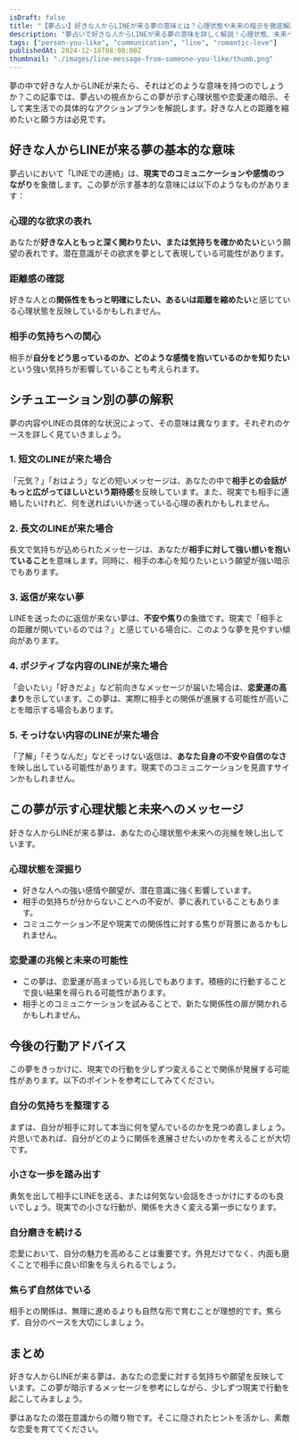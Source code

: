 ```yaml
---
isDraft: false
title: "【夢占い】好きな人からLINEが来る夢の意味とは？心理状態や未来の暗示を徹底解説"
description: "夢占いで好きな人からLINEが来る夢の意味を詳しく解説！心理状態、未来へのヒント、恋愛運を高める具体的な行動アドバイスをお届けします。"
tags: ["person-you-like", "communication", "line", "romantic-love"]
publishedAt: 2024-12-18T08:00:00Z
thumbnail: "./images/line-message-from-someone-you-like/thumb.png"
---
```


夢の中で好きな人からLINEが来たら、それはどのような意味を持つのでしょうか？この記事では、夢占いの視点からこの夢が示す心理状態や恋愛運の暗示、そして実生活での具体的なアクションプランを解説します。好きな人との距離を縮めたいと願う方は必見です。

<TableOfContents />

<AdUnitToc />

## 好きな人からLINEが来る夢の基本的な意味

夢占いにおいて「LINEでの連絡」は、**現実でのコミュニケーションや感情のつながり**を象徴します。この夢が示す基本的な意味には以下のようなものがあります：

### 心理的な欲求の表れ

あなたが**好きな人ともっと深く関わりたい、または気持ちを確かめたい**という願望の表れです。潜在意識がその欲求を夢として表現している可能性があります。

### 距離感の確認

好きな人との**関係性をもっと明確にしたい、あるいは距離を縮めたい**と感じている心理状態を反映しているかもしれません。

### 相手の気持ちへの関心

相手が**自分をどう思っているのか、どのような感情を抱いているのかを知りたい**という強い気持ちが影響していることも考えられます。

<AdUnit />

## シチュエーション別の夢の解釈

夢の内容やLINEの具体的な状況によって、その意味は異なります。それぞれのケースを詳しく見ていきましょう。

### 1. 短文のLINEが来た場合

「元気？」「おはよう」などの短いメッセージは、あなたの中で**相手との会話がもっと広がってほしいという期待感**を反映しています。また、現実でも相手に連絡したいけれど、何を送ればいいか迷っている心理の表れかもしれません。

### 2. 長文のLINEが来た場合

長文で気持ちが込められたメッセージは、あなたが**相手に対して強い想いを抱いていること**を意味します。同時に、相手の本心を知りたいという願望が強い暗示でもあります。

### 3. 返信が来ない夢

LINEを送ったのに返信が来ない夢は、**不安や焦り**の象徴です。現実で「相手との距離が開いているのでは？」と感じている場合に、このような夢を見やすい傾向があります。

### 4. ポジティブな内容のLINEが来た場合

「会いたい」「好きだよ」など前向きなメッセージが届いた場合は、**恋愛運の高まり**を示しています。この夢は、実際に相手との関係が進展する可能性が高いことを暗示する場合もあります。

### 5. そっけない内容のLINEが来た場合

「了解」「そうなんだ」などそっけない返信は、**あなた自身の不安や自信のなさ**を映し出している可能性があります。現実でのコミュニケーションを見直すサインかもしれません。

<AdUnit />

## この夢が示す心理状態と未来へのメッセージ

好きな人からLINEが来る夢は、あなたの心理状態や未来への兆候を映し出しています。

### 心理状態を深掘り

- 好きな人への強い感情や願望が、潜在意識に強く影響しています。
- 相手の気持ちが分からないことへの不安が、夢に表れていることもあります。
- コミュニケーション不足や現実での関係性に対する焦りが背景にあるかもしれません。

### 恋愛運の兆候と未来の可能性

- この夢は、恋愛運が高まっている兆しでもあります。積極的に行動することで良い結果を得られる可能性があります。
- 相手とのコミュニケーションを試みることで、新たな関係性の扉が開かれるかもしれません。

<AdUnit />

## 今後の行動アドバイス

この夢をきっかけに、現実での行動を少しずつ変えることで関係が発展する可能性があります。以下のポイントを参考にしてみてください。

### 自分の気持ちを整理する

まずは、自分が相手に対して本当に何を望んでいるのかを見つめ直しましょう。片思いであれば、自分がどのように関係を進展させたいのかを考えることが大切です。

### 小さな一歩を踏み出す

勇気を出して相手にLINEを送る、または何気ない会話をきっかけにするのも良いでしょう。現実での小さな行動が、関係を大きく変える第一歩になります。

### 自分磨きを続ける

恋愛において、自分の魅力を高めることは重要です。外見だけでなく、内面も磨くことで相手に良い印象を与えられるでしょう。

### 焦らず自然体でいる

相手との関係は、無理に進めるよりも自然な形で育むことが理想的です。焦らず、自分のペースを大切にしましょう。

<AdUnit />

## まとめ

好きな人からLINEが来る夢は、あなたの恋愛に対する気持ちや願望を反映しています。この夢が暗示するメッセージを参考にしながら、少しずつ現実で行動を起こしてみましょう。

夢はあなたの潜在意識からの贈り物です。そこに隠されたヒントを活かし、素敵な恋愛を育ててください。
